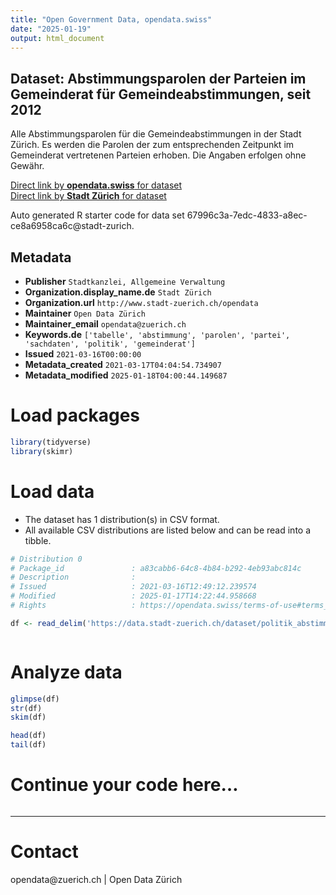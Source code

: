 ```yaml
---
title: "Open Government Data, opendata.swiss"
date: "2025-01-19"
output: html_document
---
```


## Dataset: Abstimmungsparolen der Parteien im Gemeinderat für Gemeindeabstimmungen, seit 2012

Alle Abstimmungsparolen für die Gemeindeabstimmungen in der Stadt Zürich. Es werden die Parolen der zum entsprechenden Zeitpunkt im Gemeinderat vertretenen Parteien erhoben. Die Angaben erfolgen ohne Gewähr.


[Direct link by **opendata.swiss** for dataset](https://opendata.swiss/de/dataset/abstimmungsparolen-der-parteien-im-gemeinderat-fur-gemeindeabstimmungen-seit-2012)<br>
[Direct link by **Stadt Zürich** for dataset](https://data.stadt-zuerich.ch/dataset/politik_abstimmungsparolen_gemeindeabstimmung_seit2012)

Auto generated R starter code for data set 67996c3a-7edc-4833-a8ec-ce8a6958ca6c@stadt-zurich.

## Metadata

- **Publisher** `Stadtkanzlei, Allgemeine Verwaltung`
- **Organization.display_name.de** `Stadt Zürich`
- **Organization.url** `http://www.stadt-zuerich.ch/opendata`
- **Maintainer** `Open Data Zürich`
- **Maintainer_email** `opendata@zuerich.ch`
- **Keywords.de** `['tabelle', 'abstimmung', 'parolen', 'partei', 'sachdaten', 'politik', 'gemeinderat']`
- **Issued** `2021-03-16T00:00:00`
- **Metadata_created** `2021-03-17T04:04:54.734907`
- **Metadata_modified** `2025-01-18T04:00:44.149687`


# Load packages

```r

library(tidyverse)
library(skimr)

```

# Load data

-   The dataset has 1 distribution(s) in CSV format.
-   All available CSV distributions are listed below and can be read into a tibble.

```r

# Distribution 0
# Package_id               : a83cabb6-64c8-4b84-b292-4eb93abc814c
# Description              : 
# Issued                   : 2021-03-16T12:49:12.239574
# Modified                 : 2025-01-17T14:22:44.958668
# Rights                   : https://opendata.swiss/terms-of-use#terms_open

df <- read_delim('https://data.stadt-zuerich.ch/dataset/politik_abstimmungsparolen_gemeindeabstimmung_seit2012/download/abstimmungsparolen.csv')



```

# Analyze data

```r

glimpse(df)
str(df)
skim(df)

head(df)
tail(df)

```

# Continue your code here...

```r

```

------------------------------------------------------------------------

# Contact

opendata@zuerich.ch | Open Data Zürich
